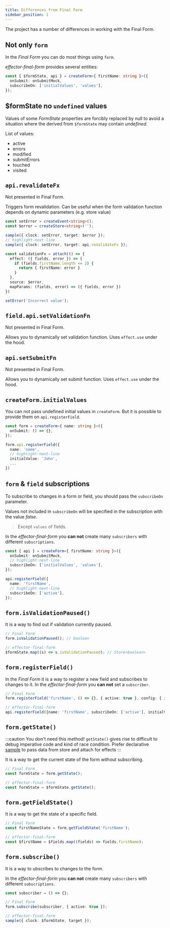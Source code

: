 ```yaml
---
title: Differences from Final Form
sidebar_position: 1
---
```


The project has a number of differences in working with the Final Form.

## Not only `form`

In the _Final Form_ you can do most things using `form`.

_effector-final-form_ provides several entities:

```ts
const { $formState, api } = createForm<{ firstName: string }>({
  onSubmit: onSubmitMock,
  subscribeOn: ['initialValues', 'values'],
});
```

## $formState no `undefined` values

Values of some _FormState_ properties are forcibly replaced by null to avoid a situation where the derived from `$formState` may contain _undefined_.

List of values:

- active
- errors
- modified
- submitErrors
- touched
- visited

## `api.revalidateFx`

Not presented in Final Form.

Triggers form revalidation. Can be useful when the form validation function depends on dynamic parameters (e.g. store value)

```ts
const setError = createEvent<string>();
const $error = createStore<string>('');

sample({ clock: setError, target: $error });
// highlight-next-line
sample({ clock: setError, target: api.reValidateFx });

const validationFx = attach(() => {
  effect: ({ fields, error }) => {
    if (fields.firstName.length <= 2) {
      return { firstName: error }
    }
  },
  source: $error,
  mapParams: (fields, error) => ({ fields, error })
})

setError('Incorrect value');
```

## `field.api.setValidationFn`

Not presented in Final Form.

Allows you to dynamically set validation function. Uses `effect.use` under the hood.

## `api.setSubmitFn`

Not presented in Final Form.

Allows you to dynamically set submit function. Uses `effect.use` under the hood.

## `createForm.initialValues`

You can not pass undefined initial values in `createForm`.
But it is possible to provide them on `api.registerField`.

```ts
const form = createForm<{ name: string }>({
  onSubmit: () => {},
});

form.api.registerField({
  name: 'name',
  // highlight-next-line
  initialValue: 'John',
  ...
})

```

## `form` & `field` subscriptions

To subscribe to changes in a form or field, you should pass the `subscribeOn` parameter.

Values not included in `subscribeOn` will be specified in the subscription with the value _false_.

> Except `values` of fields.

In the _effector-final-form_ you **can not** create many `subscribers` with different `subscriptions`.

```ts
const { api } = createForm<{ firstName: string }>({
  onSubmit: onSubmitMock,
  // highlight-next-line
  subscribeOn: ['initialValues', 'values'],
});

api.registerField({
  name: 'firstName',
  // highlight-next-line
  subscribeOn: ['active'],
});
```

## `form.isValidationPaused()`

It is a way to find out if validation currently paused.

```ts
// Final Form
form.isValidationPaused(); // boolean

// effector-final-form
$formState.map((s) => s.isValidationPaused); // Store<boolean>
```

## `form.registerField()`

In the _Final Form_ it is a way to register a new field and subscribes to changes to it.
In the _effector-final-form_ you **can not** set a `subscriber`.

```ts
// Final Form
form.registerField('firstName', () => {}, { active: true }, config: { initialValue: 'John' });

// effector-final-form
api.registerField({name: 'firstName', subscribeOn: ['active'], initialValue: 'John' })
```

## `form.getState()`

:::caution You don't need this method!
`getState()` gives rise to difficult to debug imperative code and kind of race condition. Prefer declarative [sample](https://effector.dev/docs/api/effector/sample) to pass data from store and attach for effects
:::

It is a way to get the current state of the form without subscribing.

```ts
// Final Form
const formState = form.getState();

// effector-final-form
const formState = $formState.getState();
```

## `form.getFieldState()`

It is a way to get the state of a specific field.

```ts
// Final Form
const firstNameState = form.getFieldState('firstName');

// effector-final-form
const $firstName = $fields.map((fields) => fields.firstName);
```

## `form.subscribe()`

It is a way to ubscribes to changes to the form.

In the _effector-final-form_ you **can not** create many `subscribers` with different `subscriptions`.

```ts
const subscriber = () => {};

// Final Form
form.subscribe(subscriber, { active: true });

// effector-final-form
sample({ clock: $formState, target });
```
